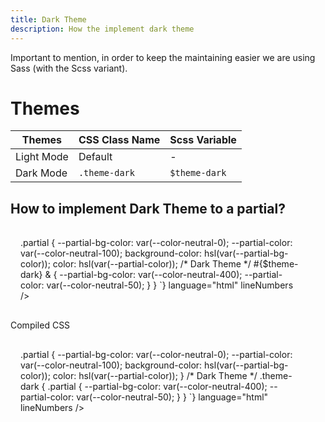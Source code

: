 ```yaml
---
title: Dark Theme
description: How the implement dark theme
---
```


Important to mention, in order to keep the maintaining easier we are using Sass (with the Scss variant).
# Themes

| Themes        | CSS Class Name    | Scss Variable |
|---------------|-------------------|---------------|
| Light Mode    | Default           |  -            |
| Dark Mode     | `.theme-dark`     | `$theme-dark` |

## How to implement Dark Theme to a partial?
<div class="box u-stretch" style="padding: 1rem; padding-right: 2.5rem;">
    <CodePreview
        client:load
        code={`
    <style language="scss">
    .partial {
       --partial-bg-color: var(--color-neutral-0);
       --partial-color: var(--color-neutral-100);
       background-color: hsl(var(--partial-bg-color));
       color: hsl(var(--partial-color));
       /* Dark Theme */
       #{$theme-dark} & {
         --partial-bg-color: var(--color-neutral-400);
         --partial-color: var(--color-neutral-50);
       }
    }
    </style>
`}
        language="html"
        lineNumbers
    />
</div>

Compiled CSS
<div class="box u-stretch" style="padding: 1rem; padding-right: 2.5rem;">
    <CodePreview
        client:load
        code={`
    <style>
    .partial {
       --partial-bg-color: var(--color-neutral-0);
       --partial-color: var(--color-neutral-100);
       background-color: hsl(var(--partial-bg-color));
       color: hsl(var(--partial-color));
    }
    /* Dark Theme */
    .theme-dark {
        .partial {
            --partial-bg-color: var(--color-neutral-400);
            --partial-color: var(--color-neutral-50);
        }
    }
    </style>
`}
        language="html"
        lineNumbers
    />
</div>
